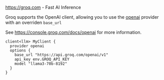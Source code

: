 https://groq.com - Fast AI Inference

Groq supports the OpenAI client, allowing you to use the [openai](/docs/snippets/clients/providers/openai) provider with an overriden `base_url`


See https://console.groq.com/docs/openai for more information.

```baml BAML
client<llm> MyClient {
  provider openai
  options {
    base_url "https://api.groq.com/openai/v1"
    api_key env.GROQ_API_KEY
    model "llama3-70b-8192"
  }
}
```

